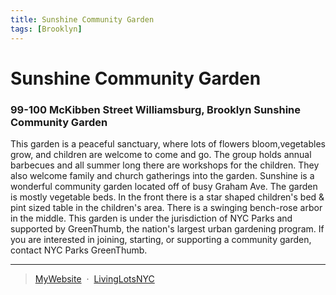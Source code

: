 ```yaml
---
title: Sunshine Community Garden 
tags: [Brooklyn]
---
```

# Sunshine Community Garden  

<NumberOfOrg URL="https://livinglotsnyc.org/lot/53760/" />

### 99-100 McKibben Street Williamsburg, Brooklyn Sunshine Community Garden

This garden is a peaceful sanctuary, where lots of flowers bloom,vegetables grow, and children are welcome to come and go. The group holds annual barbecues and all summer long there are workshops for the children. They also welcome family and church gatherings into the garden. Sunshine is a wonderful community garden located off of busy Graham Ave. The garden is mostly vegetable beds. In the front there is a star shaped children's bed & pint sized table in the children's area. There is a swinging bench-rose arbor in the middle.
This garden is under the jurisdiction of NYC Parks and supported by GreenThumb, the nation's largest urban gardening program. If you are interested in joining, starting, or supporting a community garden, contact NYC Parks GreenThumb.

---
> [MyWebsite](https://othersocialmedia.com/MyProfile) &nbsp;&middot;&nbsp;
> [LivingLotsNYC](https://livinglotsnyc.org/lot/53760/)

